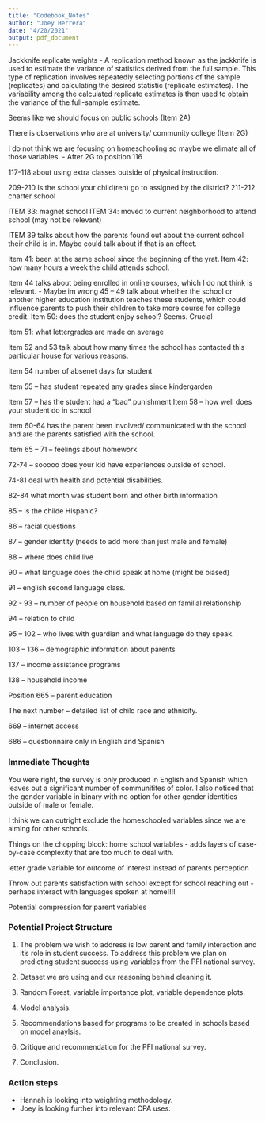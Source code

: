 ```yaml
---
title: "Codebook_Notes"
author: "Joey Herrera"
date: "4/20/2021"
output: pdf_document
---
```


Jackknife replicate weights - A replication method known as the jackknife is used to estimate the variance of statistics derived from the full sample. This type of replication involves repeatedly selecting portions of the sample (replicates) and calculating the desired statistic (replicate estimates). The variability among the calculated replicate estimates is then used to obtain the variance of the full-sample estimate.

Seems like we should focus on public schools (Item 2A)

There is observations who are at university/ community college (Item 2G)

I do not think we are focusing on homeschooling so maybe we elimate all of those variables.
-	After 2G to position 116

117-118 about using extra classes outside of physical instruction.

209-210 Is the school your child(ren) go to assigned by the district?
211-212 charter school

ITEM 33: magnet school
ITEM 34: moved to current neighborhood to attend school (may not be relevant)

ITEM 39 talks about how the parents found out about the current school their child is in. Maybe could talk about if that is an effect.

Item 41: been at the same school since the beginning of the yrat.
Item 42: how many hours a week the child attends school.

Item 44 talks about being enrolled in online courses, which I do not think is relevant.
-	Maybe im wrong 45 – 49 talk about whether the school or another higher education institution teaches these students, which could influence parents to push their children to take more course for college credit.
Item 50: does the student enjoy school? Seems. Crucial

Item 51: what lettergrades are made on average

Item 52 and 53 talk about how many times the school has contacted this particular house for various reasons.

Item 54 number of absenet days for student

Item 55 – has student repeated any grades since kindergarden

Item 57 – has the student had a “bad ” punishment
Item 58 – how well does your student do in school

Item 60-64 has the parent been involved/ communicated with the school and are the parents satisfied with the school.

Item 65 – 71 – feelings about homework

72-74 – sooooo does your kid have experiences outside of school.

74-81 deal with health and potential disabilities.

82-84 what month was student born and other birth information

85 – Is the childe Hispanic?

86 – racial questions

87 – gender identity (needs to add more than just male and female)

88 – where does child live

90 – what language does the child speak at home (might be biased)

91 – english second language class.

92 - 93 – number of people on household based on familial relationship

94 – relation to child

95 – 102 – who lives with guardian and what language do they speak.

103 – 136 – demographic information about parents

137 – income assistance programs

138 – household income

Position 665 – parent education

The next number – detailed list of child race and ethnicity.

669 – internet access

686 – questionnaire only in English and Spanish



### Immediate Thoughts
You were right, the survey is only produced in English and Spanish which leaves out a significant number of communitites of color. I also noticed that the gender variable in binary with no option for other gender identities outside of male or female. 

I think we can outright exclude the homeschooled variables since we are aiming for other schools.

Things on the chopping block:
home school variables - adds layers of case-by-case complexity that are too much to deal with.

letter grade variable for outcome of interest instead of parents perception

Throw out parents satisfaction with school except for school reaching out 
- perhaps interact with languages spoken at home!!!!

Potential compression for parent variables 

### Potential Project Structure
1. The problem we wish to address is low parent and family interaction and it's role in student success. To address this problem we plan on predicting student success using variables from the PFI national survey.

2. Dataset we are using and our reasoning behind cleaning it.

3. Random Forest, variable importance plot, variable dependence plots.

4. Model analysis.

5. Recommendations based for programs to be created in schools based on model anaylsis.

6. Critique and recommendation for the PFI national survey.

7. Conclusion.

### Action steps
- Hannah is looking into weighting methodology.
- Joey is looking further into relevant CPA uses.
















